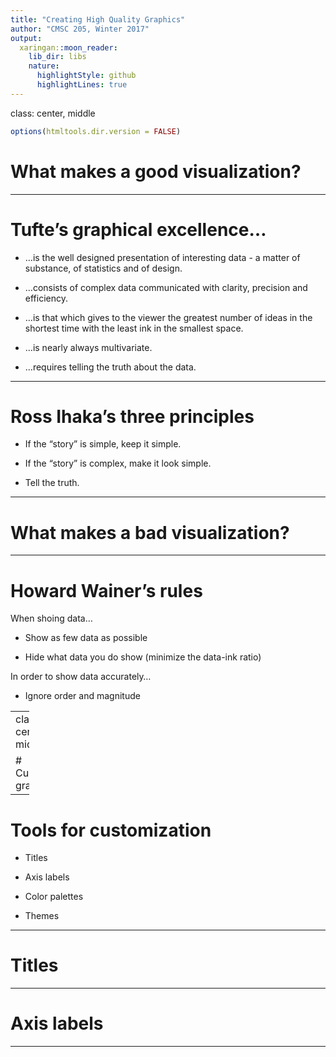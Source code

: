 ```yaml
---
title: "Creating High Quality Graphics"
author: "CMSC 205, Winter 2017"
output:
  xaringan::moon_reader:
    lib_dir: libs
    nature:
      highlightStyle: github
      highlightLines: true
---
```

class: center, middle
```r
options(htmltools.dir.version = FALSE)
```

# What makes a good visualization?

---

# Tufte's graphical excellence...

- ...is the well designed presentation of interesting data - a matter of substance,
of statistics and of design.

- ...consists of complex data communicated with clarity, precision and efficiency.

- ...is that which gives to the viewer the greatest number of ideas in the shortest
time with the least ink in the smallest space.

- ...is nearly always multivariate.

- ...requires telling the truth about the data.

---

# Ross Ihaka's three principles

- If the "story" is simple, keep it simple.

- If the "story" is complex, make it look simple.

- Tell the truth.

---

# What makes a bad visualization?

---

# Howard Wainer's rules

When shoing data...

- Show as few data as possible

- Hide what data you do show (minimize the data-ink ratio)

In order to show data accurately...

- Ignore order and magnitude

---
class: center, middle

# Customizing graphics

---

# Tools for customization

- Titles

- Axis labels

- Color palettes

- Themes

---

# Titles

---

# Axis labels

---



